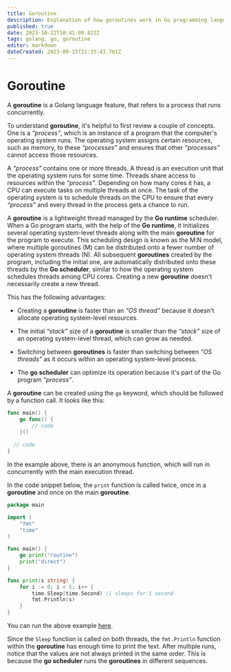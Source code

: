 ```yaml
---
title: Goroutine
description: Explanation of how goroutines work in Go programming language
published: true
date: 2023-10-22T10:41:09.822Z
tags: golang, go, goroutine
editor: markdown
dateCreated: 2023-09-15T21:35:43.761Z
---
```


# Goroutine

A **goroutine** is a Golang language feature, that refers to a process that runs concurrently.

To understand **goroutine**, it's helpful to first review a couple of concepts. One is a *“process”*, which is an instance of a program that the computer's operating system runs. The operating system assigns certain resources, such as memory, to these *“processes”* and ensures that other *“processes”* cannot access those resources.

A *“process”* contains one or more threads. A thread is an execution unit that the operating system runs for some time. Threads share access to resources within the *“process”*. Depending on how many cores it has, a CPU can execute tasks on multiple threads at once. The task of the operating system is to schedule threads on the CPU to ensure that every *“process”* and every thread in the process gets a chance to run.

A **goroutine** is a lightweight thread managed by the **Go runtime** scheduler. When a Go program starts, with the help of the **Go runtime**, it initializes several operating system-level threads along with the main **goroutine** for the program to execute. This scheduling design is known as the M:N model, where multiple goroutines (M) can be distributed onto a fewer number of operating system threads (N). All subsequent **goroutines** created by the program, including the initial one, are automatically distributed onto these threads by the **Go scheduler**, similar to how the operating system schedules threads among CPU cores. Creating a new **goroutine** doesn't necessarily create a new thread.

This has the following advantages:

-	Creating a **goroutine** is faster than an *“OS thread”* because it doesn't allocate operating system-level resources.

-	The initial *“stack”* size of a **goroutine** is smaller than the *“stack”* size of an operating system-level thread, which can grow as needed.

-	Switching between **goroutines** is faster than switching between *“OS threads”* as it occurs within an operating system-level process.

-	The **go scheduler** can optimize its operation because it's part of the Go program *“process”*.

A **goroutine** can be created using the `go` keyword, which should be followed by a function call. It looks like this:

```go copy
func main() {
	go func() {
		// code
	}()
  
  // code
}
```
In the example above, there is an anonymous function, which will run in concurrently with the main execution thread.

In the code snippet below, the `print` function is called twice, once in a **goroutine** and once on the main **goroutine**.

```go copy
package main

import (
	"fmt"
	"time"
)

func main() {
	go print("routine")
	print("direct")
}

func print(s string) {
	for i := 0; i < 5; i++ {
		time.Sleep(time.Second) // sleeps for 1 second
		fmt.Println(s)
	}
}
```
You can run the above example [here](https://goplay.followthepattern.net/snippet/OXfiPin1iwa?v=goprev).

Since the `Sleep` function is called on both threads, the `fmt.Println` function within the **goroutine** has enough time to print the text. After multiple runs, notice that the values are not always printed in the same order. This is because the **go scheduler** runs the **goroutines** in different sequences.